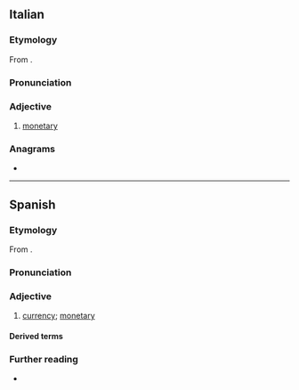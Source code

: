 {{also|monetário}}
==Italian==

===Etymology===
From {{bor|it|la|monētārius||of or belonging to the mint}}.

===Pronunciation===
{{it-pr|monetàrio}}

===Adjective===
{{it-adj}}

# [[monetary]]

===Anagrams===
* {{anagrams|it|a=aeimnoort|erotomani}}

----

==Spanish==

===Etymology===
From {{bor|es|la|monētārius||of or belonging to the mint}}.

===Pronunciation===
{{es-pr}}

===Adjective===
{{es-adj}}

# {{lb|es|relational}} [[currency]]; [[monetary]]

====Derived terms====
{{col3|es|Fondo Monetario Internacional|monetarismo|unidad monetaria}}

===Further reading===
* {{R:es:DRAE}}
{{C|es|Coins}}
